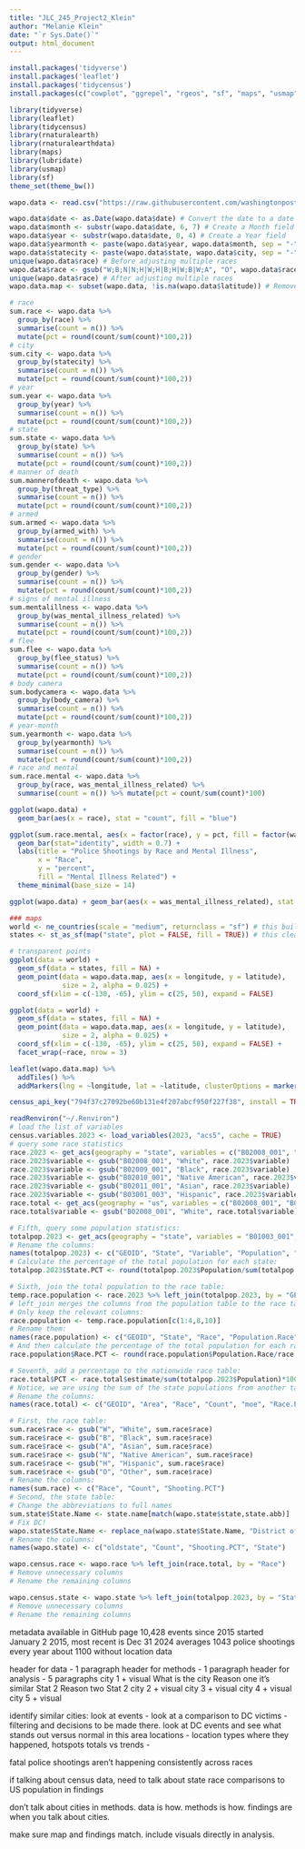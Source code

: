 ```yaml
---
title: "JLC_245_Project2_Klein"
author: "Melanie Klein"
date: "`r Sys.Date()`"
output: html_document
---
```

```r
install.packages('tidyverse')
install.packages('leaflet')
install.packages('tidycensus')
install.packages(c("cowplot", "ggrepel", "rgeos", "sf", "maps", "usmap", "ggspatial", "libwgeom", "rnaturalearth", "rnaturalearthdata"))
```

```r
library(tidyverse)
library(leaflet)
library(tidycensus)
library(rnaturalearth)
library(rnaturalearthdata)
library(maps)
library(lubridate)
library(usmap)
library(sf)
theme_set(theme_bw())
```

```r
wapo.data <- read.csv("https://raw.githubusercontent.com/washingtonpost/data-police-shootings/master/v2/fatal-police-shootings-data.csv", stringsAsFactors = FALSE)
```

```r
wapo.data$date <- as.Date(wapo.data$date) # Convert the date to a date format
wapo.data$month <- substr(wapo.data$date, 6, 7) # Create a Month field
wapo.data$year <- substr(wapo.data$date, 0, 4) # Create a Year field
wapo.data$yearmonth <- paste(wapo.data$year, wapo.data$month, sep = "-") # Calculate a combination of Year and Month
wapo.data$statecity <- paste(wapo.data$state, wapo.data$city, sep = "-") # Calculate a combination of State and City
unique(wapo.data$race) # Before adjusting multiple races
wapo.data$race <- gsub("W;B;N|N;H|W;H|B;H|W;B|W;A", "O", wapo.data$race) # Adjust multiple races
unique(wapo.data$race) # After adjusting multiple races
wapo.data.map <- subset(wapo.data, !is.na(wapo.data$latitude)) # Remove records without latitude (and longitude)
```

```r
# race
sum.race <- wapo.data %>%
  group_by(race) %>%
  summarise(count = n()) %>%
  mutate(pct = round(count/sum(count)*100,2))
# city
sum.city <- wapo.data %>%
  group_by(statecity) %>%
  summarise(count = n()) %>%
  mutate(pct = round(count/sum(count)*100,2))
# year
sum.year <- wapo.data %>%
  group_by(year) %>%
  summarise(count = n()) %>%
  mutate(pct = round(count/sum(count)*100,2))
# state
sum.state <- wapo.data %>%
  group_by(state) %>%
  summarise(count = n()) %>%
  mutate(pct = round(count/sum(count)*100,2))
# manner of death
sum.mannerofdeath <- wapo.data %>%
  group_by(threat_type) %>%
  summarise(count = n()) %>%
  mutate(pct = round(count/sum(count)*100,2))
# armed
sum.armed <- wapo.data %>%
  group_by(armed_with) %>%
  summarise(count = n()) %>%
  mutate(pct = round(count/sum(count)*100,2))
# gender
sum.gender <- wapo.data %>%
  group_by(gender) %>%
  summarise(count = n()) %>%
  mutate(pct = round(count/sum(count)*100,2))
# signs of mental illness
sum.mentalillness <- wapo.data %>%
  group_by(was_mental_illness_related) %>%
  summarise(count = n()) %>%
  mutate(pct = round(count/sum(count)*100,2))
# flee
sum.flee <- wapo.data %>%
  group_by(flee_status) %>%
  summarise(count = n()) %>%
  mutate(pct = round(count/sum(count)*100,2))
# body camera
sum.bodycamera <- wapo.data %>%
  group_by(body_camera) %>%
  summarise(count = n()) %>%
  mutate(pct = round(count/sum(count)*100,2))
# year-month
sum.yearmonth <- wapo.data %>%
  group_by(yearmonth) %>%
  summarise(count = n()) %>%
  mutate(pct = round(count/sum(count)*100,2))
# race and mental
sum.race.mental <- wapo.data %>% 
  group_by(race, was_mental_illness_related) %>% 
  summarise(count = n()) %>% mutate(pct = count/sum(count)*100)
```

```r
ggplot(wapo.data) +
  geom_bar(aes(x = race), stat = "count", fill = "blue")
```

```r
ggplot(sum.race.mental, aes(x = factor(race), y = pct, fill = factor(was_mental_illness_related))) + 
  geom_bar(stat="identity", width = 0.7) + 
  labs(title = "Police Shootings by Race and Mental Illness",
       x = "Race", 
       y = "percent", 
       fill = "Mental Illness Related") + 
  theme_minimal(base_size = 14)
```

```r
ggplot(wapo.data) + geom_bar(aes(x = was_mental_illness_related), stat = "count", fill = "orange") + facet_wrap(~ race, nrow = 3)
```
```r
### maps
world <- ne_countries(scale = "medium", returnclass = "sf") # this builds a list of countries
states <- st_as_sf(map("state", plot = FALSE, fill = TRUE)) # this cleans up the US states

# transparent points
ggplot(data = world) + 
  geom_sf(data = states, fill = NA) + 
  geom_point(data = wapo.data.map, aes(x = longitude, y = latitude), 
             size = 2, alpha = 0.025) + 
  coord_sf(xlim = c(-130, -65), ylim = c(25, 50), expand = FALSE)
```

```r
ggplot(data = world) + 
  geom_sf(data = states, fill = NA) + 
  geom_point(data = wapo.data.map, aes(x = longitude, y = latitude), 
             size = 2, alpha = 0.025) + 
  coord_sf(xlim = c(-130, -65), ylim = c(25, 50), expand = FALSE) +
  facet_wrap(~race, nrow = 3)
```

```r
leaflet(wapo.data.map) %>%
  addTiles() %>%
  addMarkers(lng = ~longitude, lat = ~latitude, clusterOptions = markerClusterOptions())
```

```r
census_api_key("794f37c27092be60b131e4f207abcf950f227f38", install = TRUE, overwrite = TRUE)
```
```r
readRenviron("~/.Renviron")
# load the list of variables
census.variables.2023 <- load_variables(2023, "acs5", cache = TRUE)
# query some race statistics
race.2023 <- get_acs(geography = "state", variables = c("B02008_001", "B02009_001", "B02010_001", "B02011_001", "B03001_003"), year = 2023)
race.2023$variable <- gsub("B02008_001", "White", race.2023$variable)
race.2023$variable <- gsub("B02009_001", "Black", race.2023$variable)
race.2023$variable <- gsub("B02010_001", "Native American", race.2023$variable)
race.2023$variable <- gsub("B02011_001", "Asian", race.2023$variable)
race.2023$variable <- gsub("B03001_003", "Hispanic", race.2023$variable)
race.total <- get_acs(geography = "us", variables = c("B02008_001", "B02009_001", "B02010_001", "B02011_001", "B03001_003"), year = 2023)
race.total$variable <- gsub("B02008_001", "White", race.total$variable)
```
```r
# Fifth, query some population statistics:
totalpop.2023 <- get_acs(geography = "state", variables = "B01003_001", year = 2023)
# Rename the columns:
names(totalpop.2023) <- c("GEOID", "State", "Variable", "Population", "junk")
# Calculate the percentage of the total population for each state:
totalpop.2023$State.PCT <- round(totalpop.2023$Population/sum(totalpop.2023$Population)*100, 2)
```
```r
# Sixth, join the total population to the race table:
temp.race.population <- race.2023 %>% left_join(totalpop.2023, by = "GEOID")
# left_join merges the columns from the population table to the race table, using the ‘GEOID’ as the common field
# Only keep the relevant columns:
race.population <- temp.race.population[c(1:4,8,10)]
# Rename them:
names(race.population) <- c("GEOID", "State", "Race", "Population.Race", "Population.State", "State.PCT")
# And then calculate the percentage of the total population for each race:
race.population$Race.PCT <- round(race.population$Population.Race/race.population$Population.State*100, 2)
```

```r
# Seventh, add a percentage to the nationwide race table:
race.total$PCT <- race.total$estimate/sum(totalpop.2023$Population)*100
# Notice, we are using the sum of the state populations from another table to calculate the values for this table
# Rename the columns:
names(race.total) <- c("GEOID", "Area", "Race", "Count", "moe", "Race.PCT")
```

```r
# First, the race table:
sum.race$race <- gsub("W", "White", sum.race$race)
sum.race$race <- gsub("B", "Black", sum.race$race)
sum.race$race <- gsub("A", "Asian", sum.race$race)
sum.race$race <- gsub("N", "Native American", sum.race$race)
sum.race$race <- gsub("H", "Hispanic", sum.race$race)
sum.race$race <- gsub("O", "Other", sum.race$race)
# Rename the columns:
names(sum.race) <- c("Race", "Count", "Shooting.PCT")
# Second, the state table:
# Change the abbreviations to full names
sum.state$State.Name <- state.name[match(wapo.state$state,state.abb)]
# Fix DC!
wapo.state$State.Name <- replace_na(wapo.state$State.Name, "District of Columbia")
# Rename the columns:
names(wapo.state) <- c("oldstate", "Count", "Shooting.PCT", "State")
```

```r
wapo.census.race <- wapo.race %>% left_join(race.total, by = "Race")
# Remove unnecessary columns
# Rename the remaining columns
```

```r
wapo.census.state <- wapo.state %>% left_join(totalpop.2023, by = "State")
# Remove unnecessary columns
# Rename the remaining columns
```

metadata available in GitHub page
10,428 events since 2015
started January 2 2015, most recent is Dec 31 2024
averages 1043 police shootings every year
about 1100 without location data

header for data - 1 paragraph
header for methods - 1 paragraph
header for analysis - 5 paragraphs
  city 1 + visual
    What is the city
    Reason one it’s similar
    Stat 2
    Reason two
    Stat 2
  city 2 + visual
  city 3 + visual
  city 4 + visual
  city 5 + visual
  
identify similar cities: look at
  events - look at a comparison to DC
  victims - filtering and decisions to be made there. look at DC events and see what stands out versus normal in this area
  locations - location types where they happened, hotspots
  totals vs trends - 
  
fatal police shootings aren't happening consistently across races
  
if talking about census data, need to talk about state race comparisons to US population in findings

don't talk about cities in methods. data is how. methods is how. findings are when you talk about cities.

make sure map and findings match. include visuals directly in analysis.